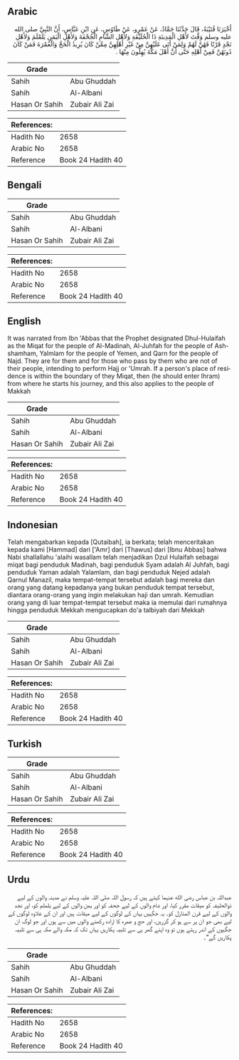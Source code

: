## Arabic


<div dir="rtl" lang="ar" style={{fontSize:'larger',backgroundColor:'#f8f9fa',padding:20}}>
أَخْبَرَنَا قُتَيْبَةُ، قَالَ حَدَّثَنَا حَمَّادٌ، عَنْ عَمْرٍو، عَنْ طَاوُسٍ، عَنِ ابْنِ عَبَّاسٍ، أَنَّ النَّبِيَّ صلى الله عليه وسلم وَقَّتَ لأَهْلِ الْمَدِينَةِ ذَا الْحُلَيْفَةِ وَلأَهْلِ الشَّامِ الْجُحْفَةَ وَلأَهْلِ الْيَمَنِ يَلَمْلَمَ وَلأَهْلِ نَجْدٍ قَرْنًا فَهُنَّ لَهُمْ وَلِمَنْ أَتَى عَلَيْهِنَّ مِنْ غَيْرِ أَهْلِهِنَّ مِمَّنْ كَانَ يُرِيدُ الْحَجَّ وَالْعُمْرَةَ فَمَنْ كَانَ دُونَهُنَّ فَمِنْ أَهْلِهِ حَتَّى أَنَّ أَهْلَ مَكَّةَ يُهِلُّونَ مِنْهَا ‏.‏
</div>
<div style={{backgroundColor:'#f8f9fa',padding:20, marginBottom: 10}}><table> <thead> <tr> <th>Grade</th> <th></th> </tr> </thead> <tbody> <tr><td>Sahih</td><td>Abu Ghuddah</td></tr><tr><td>Sahih</td><td>Al-Albani</td></tr><tr><td>Hasan Or Sahih</td><td>Zubair Ali Zai</td></tr></tbody></table><table> <thead> <tr> <th>References:</th> <th></th> </tr> </thead> <tbody><tr><td>Hadith No</td><td>2658</td></tr><tr><td>Arabic No</td><td>2658</td></tr><tr><td>Reference</td><td>Book 24 Hadith 40</td></tr></tbody></table></div>

## Bengali


<div dir="ltr" lang="bn" style={{fontSize:'larger',backgroundColor:'#f8f9fa',padding:20}}>

</div>
<div style={{backgroundColor:'#f8f9fa',padding:20, marginBottom: 10}}><table> <thead> <tr> <th>Grade</th> <th></th> </tr> </thead> <tbody> <tr><td>Sahih</td><td>Abu Ghuddah</td></tr><tr><td>Sahih</td><td>Al-Albani</td></tr><tr><td>Hasan Or Sahih</td><td>Zubair Ali Zai</td></tr></tbody></table><table> <thead> <tr> <th>References:</th> <th></th> </tr> </thead> <tbody><tr><td>Hadith No</td><td>2658</td></tr><tr><td>Arabic No</td><td>2658</td></tr><tr><td>Reference</td><td>Book 24 Hadith 40</td></tr></tbody></table></div>

## English


<div dir="ltr" lang="en" style={{fontSize:'larger',backgroundColor:'#f8f9fa',padding:20}}>
It was narrated from Ibn 'Abbas that the Prophet designated Dhul-Hulaifah as the Miqat for the people of Al-Madinah, Al-Juhfah for the people of Ash-shamham, Yalmlam for the people of Yemen, and Qarn for the people of Najd. They are for them and for those who pass by them who are not of their people, intending to perform Hajj or 'Umrah. If a person's place of residence is within the boundary of they Miqat, then (he should enter Ihram) from where he starts his journey, and this also applies to the people of Makkah
</div>
<div style={{backgroundColor:'#f8f9fa',padding:20, marginBottom: 10}}><table> <thead> <tr> <th>Grade</th> <th></th> </tr> </thead> <tbody> <tr><td>Sahih</td><td>Abu Ghuddah</td></tr><tr><td>Sahih</td><td>Al-Albani</td></tr><tr><td>Hasan Or Sahih</td><td>Zubair Ali Zai</td></tr></tbody></table><table> <thead> <tr> <th>References:</th> <th></th> </tr> </thead> <tbody><tr><td>Hadith No</td><td>2658</td></tr><tr><td>Arabic No</td><td>2658</td></tr><tr><td>Reference</td><td>Book 24 Hadith 40</td></tr></tbody></table></div>

## Indonesian


<div dir="ltr" lang="id" style={{fontSize:'larger',backgroundColor:'#f8f9fa',padding:20}}>
Telah mengabarkan kepada [Qutaibah], ia berkata; telah menceritakan kepada kami [Hammad] dari ['Amr] dari [Thawus] dari [Ibnu Abbas] bahwa Nabi shallallahu 'alaihi wasallam telah menjadikan Dzul Hulaifah sebagai miqat bagi penduduk Madinah, bagi penduduk Syam adalah Al Juhfah, bagi penduduk Yaman adalah Yalamlam, dan bagi penduduk Nejed adalah Qarnul Manazil, maka tempat-tempat tersebut adalah bagi mereka dan orang yang datang kepadanya yang bukan penduduk tempat tersebut, diantara orang-orang yang ingin melakukan haji dan umrah. Kemudian orang yang di luar tempat-tempat tersebut maka ia memulai dari rumahnya hingga penduduk Mekkah mengucapkan do'a talbiyah dari Mekkah
</div>
<div style={{backgroundColor:'#f8f9fa',padding:20, marginBottom: 10}}><table> <thead> <tr> <th>Grade</th> <th></th> </tr> </thead> <tbody> <tr><td>Sahih</td><td>Abu Ghuddah</td></tr><tr><td>Sahih</td><td>Al-Albani</td></tr><tr><td>Hasan Or Sahih</td><td>Zubair Ali Zai</td></tr></tbody></table><table> <thead> <tr> <th>References:</th> <th></th> </tr> </thead> <tbody><tr><td>Hadith No</td><td>2658</td></tr><tr><td>Arabic No</td><td>2658</td></tr><tr><td>Reference</td><td>Book 24 Hadith 40</td></tr></tbody></table></div>

## Turkish


<div dir="ltr" lang="tr" style={{fontSize:'larger',backgroundColor:'#f8f9fa',padding:20}}>

</div>
<div style={{backgroundColor:'#f8f9fa',padding:20, marginBottom: 10}}><table> <thead> <tr> <th>Grade</th> <th></th> </tr> </thead> <tbody> <tr><td>Sahih</td><td>Abu Ghuddah</td></tr><tr><td>Sahih</td><td>Al-Albani</td></tr><tr><td>Hasan Or Sahih</td><td>Zubair Ali Zai</td></tr></tbody></table><table> <thead> <tr> <th>References:</th> <th></th> </tr> </thead> <tbody><tr><td>Hadith No</td><td>2658</td></tr><tr><td>Arabic No</td><td>2658</td></tr><tr><td>Reference</td><td>Book 24 Hadith 40</td></tr></tbody></table></div>

## Urdu


<div dir="rtl" lang="ur" style={{fontSize:'larger',backgroundColor:'#f8f9fa',padding:20}}>
عبداللہ بن عباس رضی الله عنہما کہتے ہیں کہ رسول اللہ صلی اللہ علیہ وسلم نے مدینہ والوں کے لیے ذوالحلیفہ کو میقات مقرر کیا، اور شام والوں کے لیے جحفہ کو اور یمن والوں کے لیے یلملم کو، اور نجد والوں کے لیے قرن المنازل کو۔ یہ جگہیں یہاں کے لوگوں کے لیے میقات ہیں اور ان کے علاوہ لوگوں کے لیے بھی جو ان پر سے ہو کر گزریں، اور حج و عمرہ کا ارادہ رکھنے والوں میں سے ہوں اور جو لوگ ان جگہوں کے اندر رہتے ہوں تو وہ اپنے گھر ہی سے تلبیہ پکاریں یہاں تک کہ مکہ والے مکہ ہی سے تلبیہ پکاریں گے“۔
</div>
<div style={{backgroundColor:'#f8f9fa',padding:20, marginBottom: 10}}><table> <thead> <tr> <th>Grade</th> <th></th> </tr> </thead> <tbody> <tr><td>Sahih</td><td>Abu Ghuddah</td></tr><tr><td>Sahih</td><td>Al-Albani</td></tr><tr><td>Hasan Or Sahih</td><td>Zubair Ali Zai</td></tr></tbody></table><table> <thead> <tr> <th>References:</th> <th></th> </tr> </thead> <tbody><tr><td>Hadith No</td><td>2658</td></tr><tr><td>Arabic No</td><td>2658</td></tr><tr><td>Reference</td><td>Book 24 Hadith 40</td></tr></tbody></table></div>